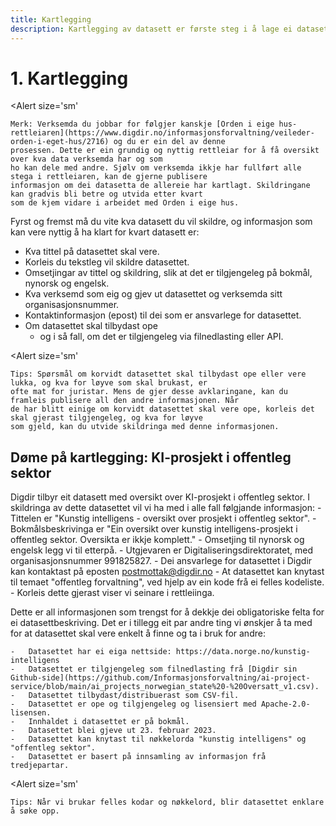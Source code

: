 ```yaml
---
title: Kartlegging
description: Kartlegging av datasett er første steg i å lage ei datasettbeskriving.
---
```


# 1. Kartlegging

<Alert
    size='sm'
>
    Merk: Verksemda du jobbar for følgjer kanskje [Orden i eige hus-rettleiaren](https://www.digdir.no/informasjonsforvaltning/veileder-orden-i-eget-hus/2716) og du er ein del av denne
    prosessen. Dette er ein grundig og nyttig rettleiar for å få oversikt over kva data verksemda har og som
    ho kan dele med andre. Sjølv om verksemda ikkje har fullført alle stega i rettleiaren, kan de gjerne publisere
    informasjon om dei datasetta de allereie har kartlagt. Skildringane kan gradvis bli betre og utvida etter kvart
    som de kjem vidare i arbeidet med Orden i eige hus.
</Alert>

Fyrst og fremst må du vite kva datasett du vil skildre, og informasjon som kan vere nyttig å ha klart for kvart datasett er:

-   Kva tittel på datasettet skal vere.
-   Korleis du tekstleg vil skildre datasettet.
-   Omsetjingar av tittel og skildring, slik at det er tilgjengeleg på bokmål, nynorsk og engelsk.
-   Kva verksemd som eig og gjev ut datasettet og verksemda sitt organisasjonsnummer.
-   Kontaktinformasjon (epost) til dei som er ansvarlege for datasettet.
-   Om datasettet skal tilbydast ope
    -   og i så fall, om det er tilgjengeleg via filnedlasting eller API.

<Alert
    size='sm'
>
    Tips: Spørsmål om korvidt datasettet skal tilbydast ope eller vere lukka, og kva for løyve som skal brukast, er
    ofte mat for juristar. Mens de gjer desse avklaringane, kan du framleis publisere all den andre informasjonen. Når
    de har blitt einige om korvidt datasettet skal vere ope, korleis det skal gjerast tilgjengeleg, og kva for løyve
    som gjeld, kan du utvide skildringa med denne informasjonen.
</Alert>

## Døme på kartlegging: KI-prosjekt i offentleg sektor

Digdir tilbyr eit datasett med oversikt over KI-prosjekt i offentleg sektor. I skildringa av dette datasettet vil vi ha med i alle fall følgjande informasjon:
    -   Tittelen er "Kunstig intelligens - oversikt over prosjekt i offentleg sektor".
    -   Bokmålsbeskrivinga er "Ein oversikt over kunstig intelligens-prosjekt i offentleg sektor. Oversikta er ikkje komplett."
    -   Omsetjing til nynorsk og engelsk legg vi til etterpå.
    -   Utgjevaren er Digitaliseringsdirektoratet, med organisasjonsnummer 991825827.
    -   Dei ansvarlege for datasettet i Digdir kan kontaktast på eposten postmottak@digdir.no
    -   At datasettet kan knytast til temaet "offentleg forvaltning", ved hjelp av ein kode frå ei felles kodeliste.
    -   Korleis dette gjerast viser vi seinare i rettleiinga.

Dette er all informasjonen som trengst for å dekkje dei obligatoriske felta for ei datasettbeskriving. Det er i tillegg eit par andre ting vi ønskjer å ta med for at datasettet skal vere enkelt å finne og ta i bruk for andre:

    -   Datasettet har ei eiga nettside: https://data.norge.no/kunstig-intelligens
    -   Datasettet er tilgjengeleg som filnedlasting frå [Digdir sin Github-side](https://github.com/Informasjonsforvaltning/ai-project-service/blob/main/ai_projects_norwegian_state%20-%20Oversatt_v1.csv).
    -   Datasettet tilbydast/distribuerast som CSV-fil.
    -   Datasettet er ope og tilgjengeleg og lisensiert med Apache-2.0-lisensen.
    -   Innhaldet i datasettet er på bokmål.
    -   Datasettet blei gjeve ut 23. februar 2023.
    -   Datasettet kan knytast til nøkkelorda "kunstig intelligens" og "offentleg sektor".
    -   Datasettet er basert på innsamling av informasjon frå tredjepartar.

<Alert
    size='sm'
>
    Tips: Når vi brukar felles kodar og nøkkelord, blir datasettet enklare å søke opp.
</Alert>
